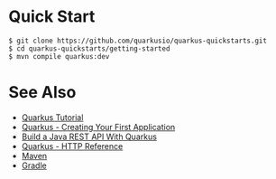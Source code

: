 = Quick Start =

<pre>
$ git clone https://github.com/quarkusio/quarkus-quickstarts.git
$ cd quarkus-quickstarts/getting-started
$ mvn compile quarkus:dev
</pre>

= See Also =

* [https://redhat-developer-demos.github.io/quarkus-tutorial/quarkus-tutorial/1.0.1.Final/index.html Quarkus Tutorial]
* [https://quarkus.io/guides/getting-started Quarkus - Creating Your First Application]
* [https://dzone.com/articles/build-a-java-rest-api-with-quarkus Build a Java REST API With Quarkus]
* [https://quarkus.io/guides/http-reference Quarkus - HTTP Reference]
* [[Maven]]
* [[Gradle]]